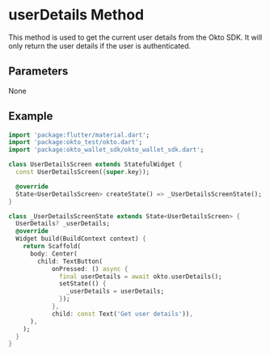 
# userDetails Method
This method is used to get the current user details from the Okto SDK. It will only return the user details if the user is authenticated.

## Parameters
None


## Example
```dart copy
import 'package:flutter/material.dart';
import 'package:okto_test/okto.dart';
import 'package:okto_wallet_sdk/okto_wallet_sdk.dart';

class UserDetailsScreen extends StatefulWidget {
  const UserDetailsScreen({super.key});

  @override
  State<UserDetailsScreen> createState() => _UserDetailsScreenState();
}

class _UserDetailsScreenState extends State<UserDetailsScreen> {
  UserDetails? _userDetails;
  @override
  Widget build(BuildContext context) {
    return Scaffold(
      body: Center(
        child: TextButton(
            onPressed: () async {
              final userDetails = await okto.userDetails();
              setState(() {
                _userDetails = userDetails;
              });
            },
            child: const Text('Get user details')),
      ),
    );
  }
}

```
